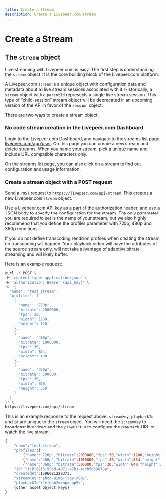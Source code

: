 ```yaml
---
title: Create a Stream
description: Create a Livepeer.com stream
---
```


# Create a Stream

## The `stream` object

Live streaming with Livepeer.com is easy. The first step is understanding the `stream` object. It is the core building block of the Livepeer.com platform.

A Livepeer.com `stream` is a unique object with configuration data and metadata about all live stream sessions associated with it. Historically, a `stream` object with a `parentId` represents a single live stream session. This type of “child-session” stream object will be deprecated in an upcoming version of the API in favor of the `session` object.

There are two ways to create a stream object:

<DocsGrid cols={3}>
    <NavigationCard href='/docs/video-guides/start-live-streaming/create-a-stream#no-code-stream-creation-in-the-livepeer.com-dashboard' title='No code stream creation in the Livepeer.com Dashboard' label='Jump to section' />
    <NavigationCard href='/docs/video-guides/start-live-streaming/create-a-stream#create-a-stream-object-with-a-post-request' title='Create a stream object with a POST request' label='Jump to section' />
</DocsGrid>

### No code stream creation in the Livepeer.com Dashboard
Login to the Livepeer.com Dashboard, and navigate to the streams list page, [livepeer.com/app/user](/app/user). On this page you can create a new stream and delete streams. When you name your stream, pick a unique name and include URL compatible characters only.

On the streams list page, you can also click on a stream to find out configuration and usage information.

### Create a stream object with a POST request
Send a `POST` request to `https://livepeer.com/api/stream`. This creates a new Livepeer.com `stream` object.

Use a Livepeer.com API key as a part of the authorization header, and use a JSON body to specify the configuration for the stream. The only parameter you are required to set is the name of your stream, but we also highly recommend that you define the profiles parameter with 720p, 480p and 360p renditions.

If you do not define transcoding rendition profiles when creating the stream, no transcoding will happen. Your playback video will have the attributes of the source stream only, will not take advantage of adaptive bitrate streaming and will likely buffer.

Here is an example request:
```bash
curl -X POST \
-H 'content-type: application/json' \
-H 'authorization: Bearer {api_key}' \
-d '{
  "name": "test_stream",
  "profiles": [
    {
      "name": "720p",
      "bitrate": 2000000,
      "fps": 30,
      "width": 1280,
      "height": 720
    },
    {
      "name": "480p",
      "bitrate": 1000000,
      "fps": 30,
      "width": 854,
      "height": 480
    },
    {
      "name": "360p",
      "bitrate": 500000,
      "fps": 30,
      "width": 640,
      "height": 360
    }
  ]
}' \
https://livepeer.com/api/stream
```

This is an example response to the request above. `streamKey`, `playbackId`, and `id` are unique to the `stream` object. You will need the `streamKey` to broadcast live video and the `playbackId` to configure the playback URL to watch the live stream.
```bash
{
    "name":"test_stream",
    "profiles":[
        {"name":"720p","bitrate":2000000,"fps":30,"width":1280,"height":720},
        {"name":"480p","bitrate":1000000,"fps":30,"width":854,"height":480}],
        {"name":"360p","bitrate":500000,"fps":30,"width":640,"height":360}],
    "id":"ijkl61f3-95bd-4971-a7b1-4dcb5d39e78a",
    "createdAt":1596081229373,
    "streamKey":"abcd-uimq-jtgy-x98v",
    "playbackId":"efghb2mxupongp5k",
    {other asset object keys}
}
```